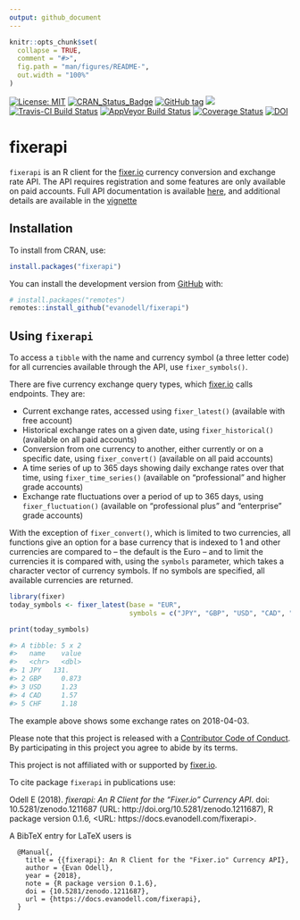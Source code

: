 ```yaml
---
output: github_document
---
```


<!-- README.md is generated from README.Rmd. Please edit that file -->

```r
knitr::opts_chunk$set(
  collapse = TRUE,
  comment = "#>",
  fig.path = "man/figures/README-",
  out.width = "100%"
)
```

[![License: MIT](https://img.shields.io/badge/License-MIT-blue.svg)](https://opensource.org/licenses/MIT)
[![CRAN_Status_Badge](https://www.r-pkg.org/badges/version/fixerapi)](https://cran.r-project.org/package=fixerapi)
[![GitHub tag](https://img.shields.io/github/tag/evanodell/fixerapi.svg)](https://github.com/evanodell/fixerapi)
[![](https://cranlogs.r-pkg.org/badges/grand-total/fixerapi)](https://dgrtwo.shinyapps.io/cranview/)
[![Travis-CI Build Status](https://travis-ci.org/evanodell/fixerapi.svg?branch=master)](https://travis-ci.org/evanodell/fixerapi)
[![AppVeyor Build Status](https://ci.appveyor.com/api/projects/status/github/evanodell/fixerapi?branch=master&svg=true)](https://ci.appveyor.com/project/evanodell/fixerapi)
[![Coverage Status](https://img.shields.io/codecov/c/github/evanodell/fixerapi/master.svg)](https://codecov.io/github/evanodell/fixerapi?branch=master)
[![DOI](https://zenodo.org/badge/127822432.svg)](https://zenodo.org/badge/latestdoi/127822432)


# fixerapi

`fixerapi` is an R client for the [fixer.io](https://fixer.io) currency conversion and exchange rate API. The API requires registration and some features are only available on paid accounts. Full API documentation is available [here](https://fixer.io/documentation), and additional details are available in the [vignette](https://docs.evanodell.com/fixerapi/articles/introduction.html)

## Installation

To install from CRAN, use:

``` r
install.packages("fixerapi")
```

You can install the development version from [GitHub](https://github.com/) with:

``` r
# install.packages("remotes")
remotes::install_github("evanodell/fixerapi")
```
## Using `fixerapi`

To access a `tibble` with the name and currency symbol (a three letter code) for all currencies available through the API, use `fixer_symbols()`.

There are five currency exchange query types, which [fixer.io](https://fixer.io) calls endpoints. They are:

* Current exchange rates, accessed using `fixer_latest()` (available with free account)
* Historical exchange rates on a given date, using `fixer_historical()` (available on all paid accounts)
* Conversion from one currency to another, either currently or on a specific date, using `fixer_convert()` (available on all paid accounts)
* A time series of up to 365 days showing daily exchange rates over that time, using `fixer_time_series()` (available on "professional" and higher grade accounts)
* Exchange rate fluctuations over a period of up to 365 days, using `fixer_fluctuation()` (available on "professional plus" and "enterprise" grade accounts)

With the exception of `fixer_convert()`, which is limited to two currencies, all functions give an option for a base currency that is indexed to 1 and other currencies are compared to -- the default is the Euro -- and to limit the currencies it is compared with, using the `symbols` parameter, which takes a character vector of currency symbols. If no symbols are specified, all available currencies are returned.

```r
library(fixer)
today_symbols <- fixer_latest(base = "EUR", 
                              symbols = c("JPY", "GBP", "USD", "CAD", "CHF"))

print(today_symbols)

#> A tibble: 5 x 2
#>   name    value
#>   <chr>   <dbl>
#> 1 JPY   131.   
#> 2 GBP     0.873
#> 3 USD     1.23 
#> 4 CAD     1.57 
#> 5 CHF     1.18 

```

The example above shows some exchange rates on 2018-04-03.

Please note that this project is released with a [Contributor Code of Conduct](CODE_OF_CONDUCT.md). By participating in this project you agree to abide by its terms. 

This project is not affiliated with or supported by [fixer.io](https://fixer.io).

To cite package `fixerapi` in publications use:

Odell E (2018). _fixerapi: An R Client for the "Fixer.io" Currency API_. doi: 10.5281/zenodo.1211687 (URL: http://doi.org/10.5281/zenodo.1211687), R package version 0.1.6, <URL: https://docs.evanodell.com/fixerapi>.

A BibTeX entry for LaTeX users is

```
  @Manual{,
    title = {{fixerapi}: An R Client for the "Fixer.io" Currency API},
    author = {Evan Odell},
    year = {2018},
    note = {R package version 0.1.6},
    doi = {10.5281/zenodo.1211687},
    url = {https://docs.evanodell.com/fixerapi},
  }
```
